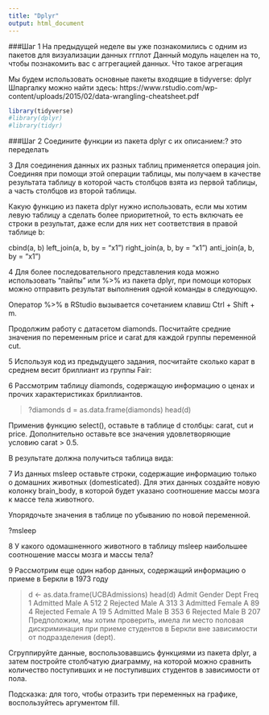 ```yaml
---
title: "Dplyr"
output: html_document
---
```


###Шаг 1 
На предыдущей неделе вы уже познакомились с одним из пакетов для визуализации данных ггплот
Данный модуль нацелен на то, чтобы познакомить вас с аггрегацией данных. 
Что такое агрегация

Мы будем использовать основные пакеты входящие в tidyverse: dplyr  
Шпаргалку можно найти здесь:  https://www.rstudio.com/wp-content/uploads/2015/02/data-wrangling-cheatsheet.pdf

```r
library(tidyverse)
#library(dplyr)
#library(tidyr)
```


###Шаг 2 Соедините функции из пакета dplyr с их описанием:? это переделать 

3 Для соединения данных их разных таблиц применяется операция join. Соединяя при помощи этой операции таблицы, мы получаем в качестве результата таблицу в которой часть столбцов взята из первой таблицы, а часть столбцов из второй таблицы.

Какую функцию из пакета dplyr нужно использовать, если мы хотим левую таблицу a сделать более приоритетной, то есть включать ее строки в результат, даже если для них нет соответствия в правой таблице b:

 cbind(a, b)
 left_join(a, b, by = "x1")
 right_join(a, b, by = "x1")
 anti_join(a, b, by = "x1")


4 Для более последовательного представления кода можно использовать "пайпы" или %>% из пакета dplyr, при помощи которых можно отправить результат выполнения одной команды в следующую.

Оператор %>% в RStudio вызывается сочетанием клавиш Ctrl + Shift + m. 

Продолжим работу с датасетом diamonds. Посчитайте средние значения по переменным price и carat для каждой группы переменной cut.

5 Используя код из предыдущего задания, посчитайте сколько карат в среднем весит бриллиант из группы Fair: 

6 Рассмотрим таблицу diamonds, содержащую информацию  о ценах и прочих характеристиках бриллиантов.

> ?diamonds
> d = as.data.frame(diamonds)
> head(d)

Применив функцию select(), оставьте в таблице d столбцы: carat, cut  и price. Дополнительно оставьте все значения удовлетворяющие условию carat > 0.5.  

В результате должна получиться таблица вида: 

7 Из данных msleep оставьте строки, содержащие информацию только о домашних животных (domesticated). Для этих данных создайте новую колонку brain_body, в которой будет указано соотношение массы мозга к массе тела животного. 

Упорядочьте значения в таблице по убыванию по новой переменной.

?msleep

8 У какого одомашненного животного в таблицу msleep наибольшее соотношение массы мозга и массы тела? 

9 Рассмотрим еще один набор данных, содержащий информацию о приеме в Беркли в 1973 году

> d <- as.data.frame(UCBAdmissions)
> head(d)
     Admit Gender Dept Freq
1 Admitted   Male    A  512
2 Rejected   Male    A  313
3 Admitted Female    A   89
4 Rejected Female    A   19
5 Admitted   Male    B  353
6 Rejected   Male    B  207
Предположим, мы хотим проверить, имела ли место половая дискриминация при приеме студентов в Беркли вне зависимости от подразделения (dept).

Сгруппируйте данные, воспользовавшись функциями из пакета dplyr, а затем постройте столбчатую диаграмму, на которой можно сравнить количество поступивших и не поступивших студентов в зависимости от пола.

Подсказка: для того, чтобы отразить три переменных на графике, воспользуйтесь аргументом fill.
